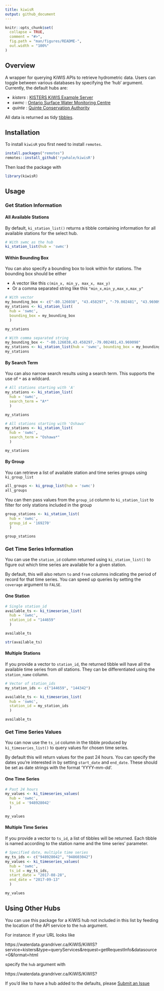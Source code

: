 ```yaml
---
title: kiwisR
output: github_document
---
```


<!-- README.md is generated from README.Rmd. Please edit that file -->

```r
knitr::opts_chunk$set(
  collapse = TRUE,
  comment = "#>",
  fig.path = "man/figures/README-",
  out.width = "100%"
)

```

## Overview
A wrapper for querying KiWIS APIs to retrieve hydrometric data. Users can toggle between various databases by specifying the 'hub' argument. Currently, the default hubs are:

* _kisters_ : [KISTERS KiWIS Example Server](http://kiwis.kisters.de/KiWIS2/index.html)
* _swmc_ : [Ontario Surface Water Monitoring Centre](https://www.ontario.ca/page/surface-water-monitoring)
* _quinte_ : [Quinte Conservation Authority](http://quinteconservation.ca/site/)

All data is returned as tidy [tibbles](https://cran.r-project.org/web/packages/tibble/vignettes/tibble.html). 

## Installation
To install ```kiwisR``` you first need to install ```remotes```. 

```r
install.packages("remotes")
remotes::install_github('rywhale/kiwisR')
```

Then load the package with

```r
library(kiwisR)
```

## Usage

### Get Station Information

#### All Available Stations

By default, ```ki_station_list()``` returns a tibble containing information for all available stations for the select hub. 

```r
# With swmc as the hub
ki_station_list(hub = 'swmc')

```

#### Within Bounding Box

You can also specify a bounding box to look within for stations. The bounding box should be either

* A vector like this ```c(min_x, min_y, max_x, max_y)```
* Or a comma separated string like this ```"min_x,min_y,max_x,max_y"```

```r
# With vector
my_bounding_box <- c("-80.126038", "43.458297", "-79.002481", "43.969098")
my_stations <- ki_station_list(
  hub = 'swmc', 
  bounding_box = my_bounding_box
  )

my_stations

# With comma separated string
my_bounding_box <- "-80.126038,43.458297,-79.002481,43.969098"
my_stations <- ki_station_list(hub = 'swmc', bounding_box = my_bounding_box)
my_stations

```

#### By Search Term
You can also narrow search results using a search term. This supports the use of ```*``` as a wildcard.

```r
# All stations starting with 'A'
my_stations <- ki_station_list(
  hub = 'swmc', 
  search_term = "A*"
  )

my_stations

# All stations starting with 'Oshawa'
my_stations <- ki_station_list(
  hub = 'swmc', 
  search_term = "Oshawa*"
  )

my_stations
```

#### By Group
You can retrieve a list of available station and time series groups using ```ki_group_list```

```r
all_groups <- ki_group_list(hub = 'swmc')
all_groups
```

You can then pass values from the ```group_id``` column to ```ki_station_list``` to filter for only stations
included in the group

```r
group_stations <- ki_station_list(
  hub = 'swmc', 
  group_id = '169270'
  )

group_stations
```

### Get Time Series Information

You can use the ```station_id``` column returned using ```ki_station_list()``` to figure out
which time series are available for a given station. 

By default, this will also return ```to``` and ```from``` columns 
indicating the period of record for that time series. You can speed
up queries by setting the ```coverage``` argument to `FALSE`. 


#### One Station

```r
# Single station_id
available_ts <- ki_timeseries_list(
  hub = 'swmc', 
  station_id = "144659"
  )

available_ts

str(available_ts)

```

#### Multiple Stations
If you provide a vector to ```station_id```, the returned tibble will have all the
available time series from _all_ stations. They can be differentiated using the 
```station_name``` column.

```r
# Vector of station_ids
my_station_ids <- c("144659", "144342")

available_ts <- ki_timeseries_list(
  hub = 'swmc', 
  station_id = my_station_ids
  )

available_ts
```

### Get Time Series Values

You can now use the ```ts_id``` column in the tibble produced by ```ki_timeseries_list()``` to query values for
chosen time series. 

By default this will return values for the past 24 hours. You can specify the dates you're interested in
by setting ```start_date``` and ```end_date```. These should be set as date strings with the format 'YYYY-mm-dd'. 

#### One Time Series

```r
# Past 24 hours
my_values <- ki_timeseries_values(
  hub = 'swmc', 
  ts_id = '948928042'
  )

my_values
```

#### Multiple Time Series
If you provide a vector to ```ts_id```, a list of tibbles will be returned. Each tibble
is named according to the station name and the time series' parameter. 

```r
# Specified date, multiple time series
my_ts_ids <- c("948928042", "948603042")
my_values <- ki_timeseries_values(
  hub = 'swmc',
  ts_id = my_ts_ids,
  start_date = "2017-08-28",
  end_date = "2017-09-13"
  )

my_values
```

## Using Other Hubs
You can use this package for a KiWIS hub not included in this list by feeding the location of the API service to the ```hub``` argument.

For instance:
If your URL looks like 

https://waterdata.grandriver.ca/KiWIS/KiWIS?service=kisters&type=queryServices&request=getRequestInfo&datasource=0&format=html

specify the ```hub``` argument with

https://waterdata.grandriver.ca/KiWIS/KiWIS?

If you'd like to have a hub added to the defaults, please [Submit an Issue](https://github.com/rywhale/kiwisR/issues)
